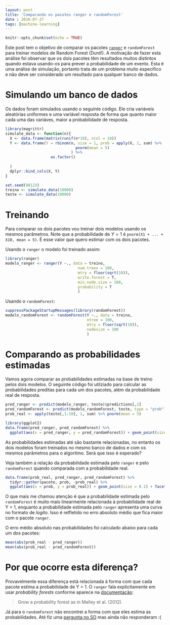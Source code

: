 ```yaml
---
layout: post
title: 'Comparando os pacotes ranger e randomForest'
date : 2016-07-27
tags: [machine-learning]
--- 
```


```r
knitr::opts_chunk$set(echo = TRUE)
```

Este post tem o objetivo de comparar os pacotes [`ranger`](https://github.com/imbs-hl/ranger) e `randomForest` para treinar
modelos de Random Forest (Durd!). A motivação de fazer esta análise foi observar que 
os dois pacotes têm resultados muitos distintos quando estava usando-os para prever a
probabilidade de um evento. Esta é uma análise de simulação, portanto trata de um problema 
muito específico e não deve ser considerado um resultado para qualquer banco de dados.

# Simulando um banco de dados

Os dados foram simulados usando o seguinte código. Ele cria variáveis aleatórias uniformes
e uma variável resposta de forma que quanto maior cada uma das variáves, maior a probabilidade
de resposta.

```r
library(magrittr)
simulate_data <- function(n){
  X <- data.frame(matrix(runif(n*10), ncol = 10))
  Y <- data.frame(Y = rbinom(n, size = 1, prob = apply(X, 1, sum) %>%
                               pnorm(mean = 5)
                             ) %>% 
                    as.factor()
                               
  ) 
  dplyr::bind_cols(X, Y)
}
```

```r
set.seed(98123)
treino <- simulate_data(10000)
teste <- simulate_data(10000)
```

# Treinando 

Para comparar os dois pacotes vou treinar dois modelos usando os mesmos parâmetros. Note que a probabilidade de $Y = 1$ é `pnorm(X1 + ... + X10, mean = 5)`. É esse valor que quero estimar com os dois pacotes.

Usando o `ranger` o modelo foi treinado assim:

```r
library(ranger)
modelo_ranger <- ranger(Y ~., data = treino, 
                                num.trees = 100, 
                                mtry = floor(sqrt(10)), 
                                write.forest = T, 
                                min.node.size = 100, 
                                probability = T
                                )
```

Usando o `randomForest`:

```r
suppressPackageStartupMessages(library(randomForest))
modelo_randomForest <- randomForest(Y ~., data = treino,
                                    ntree = 100, 
                                    mtry = floor(sqrt(10)),
                                    nodesize = 100
                                    )
```

# Comparando as probabilidades estimadas

Vamos agora comparar as probabilidades estimadas na base de treino pelos dois modelos.
O seguinte código foi utilziado para calcular as probabilidades preditas para cada um dos pacotes,
além da probabilidade real de resposta.
```r
pred_ranger <- predict(modelo_ranger, teste)$predictions[,2]
pred_randomForest <- predict(modelo_randomForest, teste, type = "prob")[,2]
prob_real <- apply(teste[,1:10], 1, sum) %>% pnorm(mean = 5)
```

```r
library(ggplot2)
data.frame(pred_ranger, pred_randomForest) %>% 
  ggplot(aes(x = pred_ranger, y = pred_randomForest)) + geom_point(size = 0.5)
```

As probabilidades estimadas até são bastante relacionadas, no entanto os dois modelos foram treinados no mesmo
banco de dados e com os mesmos parâmetros para o algoritmo. Será que isso é esperado?

Veja também a relação da probabilidade estimada pelo `ranger` e pelo `randomForest` quando comparada com a 
probabilidade real.

```r
data.frame(prob_real, pred_ranger, pred_randomForest) %>%
  tidyr::gather(pacote, prob, -prob_real) %>%
  ggplot(aes(x = prob, y = prob_real)) + geom_point(size = 0.1) + facet_wrap(~pacote)
```

O que mais me chamou atenção é que a probabilidade estimada pelo `randomForest` é muito mais linearmente
relacionada à probabilidade real de Y = 1, enquanto a probabilidade estimada pelo `ranger` apresenta uma
curva no formato de *logito*. Isso é relfletido no erro absoluto médio que fica maior com o pacote `ranger`.

O erro médio absoluto nas probabilidades foi calculado abaixo para cada um dos pacotes:

```r
mean(abs(prob_real - pred_ranger))
mean(abs(prob_real - pred_randomForest))
```

# Por que ocorre esta diferença?

Provavelmente essa diferença está relacionada à forma com que cada pacote estima a probabilidade
de Y = 1. O `ranger` fala explicitamente em usar *probability forests* conforme aparece na
[documentação](http://www.inside-r.org/packages/cran/ranger/docs/ranger): 

> Grow a probability forest as in Malley et al. (2012).

Já para o `randomForest` não encontrei a forma com que eles estima as probabilidades.
Até fiz uma [pergunta no SO](http://stackoverflow.com/q/38618955/3297472) mas ainda não responderam :(


















